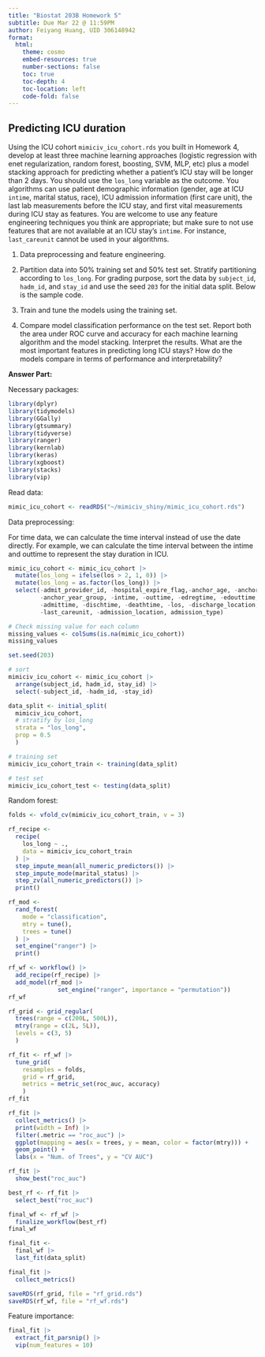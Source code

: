 ```yaml
---
title: "Biostat 203B Homework 5"
subtitle: Due Mar 22 @ 11:59PM
author: Feiyang Huang, UID 306148942
format:
  html:
    theme: cosmo
    embed-resources: true
    number-sections: false
    toc: true
    toc-depth: 4
    toc-location: left
    code-fold: false
---
```


## Predicting ICU duration

Using the ICU cohort `mimiciv_icu_cohort.rds` you built in Homework 4, develop at least three machine learning approaches (logistic regression with enet regularization, random forest, boosting, SVM, MLP, etc) plus a model stacking approach for predicting whether a patient's ICU stay will be longer than 2 days. You should use the `los_long` variable as the outcome. You algorithms can use patient demographic information (gender, age at ICU `intime`, marital status, race), ICU admission information (first care unit), the last lab measurements before the ICU stay, and first vital measurements during ICU stay as features. You are welcome to use any feature engineering techniques you think are appropriate; but make sure to not use features that are not available at an ICU stay's `intime`. For instance, `last_careunit` cannot be used in your algorithms. 

1. Data preprocessing and feature engineering.

2. Partition data into 50% training set and 50% test set. Stratify partitioning according to `los_long`. For grading purpose, sort the data by `subject_id`, `hadm_id`, and `stay_id` and use the seed `203` for the initial data split. Below is the sample code.

3. Train and tune the models using the training set.

4. Compare model classification performance on the test set. Report both the area under ROC curve and accuracy for each machine learning algorithm and the model stacking. Interpret the results. What are the most important features in predicting long ICU stays? How do the models compare in terms of performance and interpretability?

**Answer Part:**

Necessary packages:
```r
library(dplyr)
library(tidymodels)
library(GGally)
library(gtsummary)
library(tidyverse)
library(ranger)
library(kernlab)
library(keras)
library(xgboost)
library(stacks)
library(vip)
```


Read data:
```r
mimic_icu_cohort <- readRDS("~/mimiciv_shiny/mimic_icu_cohort.rds")
```

Data preprocessing:

For time data, we can calculate the time interval instead of use the date directly. For example, we can calculate the time interval between the intime and outtime to represent the stay duration in ICU.

```r
mimic_icu_cohort <- mimic_icu_cohort |>
  mutate(los_long = ifelse(los > 2, 1, 0)) |>
  mutate(los_long = as.factor(los_long)) |>
  select(-admit_provider_id, -hospital_expire_flag,-anchor_age, -anchor_year,
         -anchor_year_group, -intime, -outtime, -edregtime, -edouttime, -dod,
         -admittime, -dischtime, -deathtime, -los, -discharge_location,
         -last_careunit, -admission_location, admission_type)
```


```r
# Check missing value for each column
missing_values <- colSums(is.na(mimic_icu_cohort))
missing_values
```


```r
set.seed(203)

# sort
mimiciv_icu_cohort <- mimic_icu_cohort |>
  arrange(subject_id, hadm_id, stay_id) |>
  select(-subject_id, -hadm_id, -stay_id)

data_split <- initial_split(
  mimiciv_icu_cohort, 
  # stratify by los_long
  strata = "los_long", 
  prop = 0.5
  )

# training set
mimiciv_icu_cohort_train <- training(data_split)

# test set
mimiciv_icu_cohort_test <- testing(data_split)
```


Random forest:
```r
folds <- vfold_cv(mimiciv_icu_cohort_train, v = 3)
```

```r
rf_recipe <- 
  recipe(
    los_long ~ ., 
    data = mimiciv_icu_cohort_train
  ) |>
  step_impute_mean(all_numeric_predictors()) |>
  step_impute_mode(marital_status) |>
  step_zv(all_numeric_predictors()) |>
  print()
```

```r
rf_mod <- 
  rand_forest(
    mode = "classification",
    mtry = tune(), 
    trees = tune()
  ) |> 
  set_engine("ranger") |>
  print()
```

```r
rf_wf <- workflow() |>
  add_recipe(rf_recipe) |>
  add_model(rf_mod |>
              set_engine("ranger", importance = "permutation"))
rf_wf
```

```r
rf_grid <- grid_regular(
  trees(range = c(200L, 500L)), 
  mtry(range = c(2L, 5L)),
  levels = c(3, 5)
  )


```


```r
rf_fit <- rf_wf |>
  tune_grid(
    resamples = folds,
    grid = rf_grid,
    metrics = metric_set(roc_auc, accuracy)
    ) 
rf_fit
```

```r
rf_fit |>
  collect_metrics() |>
  print(width = Inf) |>
  filter(.metric == "roc_auc") |>
  ggplot(mapping = aes(x = trees, y = mean, color = factor(mtry))) +
  geom_point() + 
  labs(x = "Num. of Trees", y = "CV AUC")
```

```r
rf_fit |>
  show_best("roc_auc")
```


```r
best_rf <- rf_fit |>
  select_best("roc_auc")
```

```r
final_wf <- rf_wf |>
  finalize_workflow(best_rf)
final_wf
```

```r
final_fit <- 
  final_wf |>
  last_fit(data_split)
```

```r
final_fit |> 
  collect_metrics()
```

```r
saveRDS(rf_grid, file = "rf_grid.rds")
saveRDS(rf_wf, file = "rf_wf.rds")
```

Feature importance:

```r
final_fit |>
  extract_fit_parsnip() |>
  vip(num_features = 10)
```



